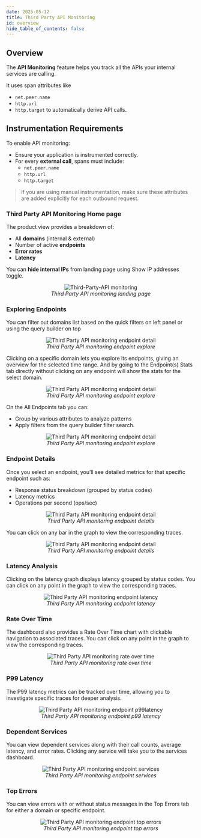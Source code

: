 ```yaml
---
date: 2025-05-12
title: Third Party API Monitoring
id: overview
hide_table_of_contents: false
---
```


## Overview

The **API Monitoring** feature helps you track all the APIs your internal services are calling.

It uses span attributes like
- `net.peer.name`
- `http.url`
- `http.target`
to automatically derive API calls.

## Instrumentation Requirements

To enable API monitoring:

- Ensure your application is instrumented correctly.
- For every **external call**, spans must include:
  - `net.peer.name`
  - `http.url`
  - `http.target`

> If you are using manual instrumentation, make sure these attributes are added explicitly for each outbound request.

### Third Party API Monitoring Home page

The product view provides a breakdown of:

- All **domains** (internal & external)
- Number of active **endpoints**
- **Error rates**
- **Latency**

You can **hide internal IPs** from landing page using Show IP addresses toggle.

<figure data-zoomable align='center'>
    <img src="/img/docs/third-party-api/api-monitoring-landing-page.gif" alt="Third-Party-API monitoring"/>
    <figcaption><i>Third Party API monitoring landing page</i></figcaption>
</figure>

### Exploring Endpoints

You can filter out domains list based on the quick filters on left panel or using the query builder on top

<figure data-zoomable align='center'>
    <img src="/img/docs/third-party-api/endpoint-explore-part1.gif" alt="Third Party API monitoring endpoint detail"/>
    <figcaption><i>Third Party API monitoring endpoint explore</i></figcaption>
</figure>

Clicking on a specific domain lets you explore its endpoints, giving an overview for the selected time range. And by going to the Endpoint(s) Stats tab directly without clicking on any endpoint will show the stats for the select domain.

<figure data-zoomable align='center'>
    <img src="/img/docs/third-party-api/endpoint-explore-part2.gif" alt="Third Party API monitoring endpoint detail"/>
    <figcaption><i>Third Party API monitoring endpoint explore</i></figcaption>
</figure>

On the All Endpoints tab you can:

- Group by various attributes to analyze patterns
- Apply filters from the query builder filter search.

<figure data-zoomable align='center'>
    <img src="/img/docs/third-party-api/endpoint-explore-part3.gif" alt="Third Party API monitoring endpoint detail"/>
    <figcaption><i>Third Party API monitoring endpoint explore</i></figcaption>
</figure>

### Endpoint Details

Once you select an endpoint, you’ll see detailed metrics for that specific endpoint such as:

- Response status breakdown (grouped by status codes)
- Latency metrics
- Operations per second (ops/sec)

<figure data-zoomable align='center'>
    <img src="/img/docs/third-party-api/endpoint-details-part1.gif" alt="Third Party API monitoring endpoint detail"/>
    <figcaption><i>Third Party API monitoring endpoint details</i></figcaption>
</figure>

You can click on any bar in the graph to view the corresponding traces.

<figure data-zoomable align='center'>
    <img src="/img/docs/third-party-api/endpoint-details-part2.gif" alt="Third Party API monitoring endpoint detail"/>
    <figcaption><i>Third Party API monitoring endpoint details</i></figcaption>
</figure>

### Latency Analysis

Clicking on the latency graph displays latency grouped by status codes.
You can click on any point in the graph to view the corresponding traces.

<figure data-zoomable align='center'>
    <img src="/img/docs/third-party-api/endpoint-latency.png" alt="Third Party API monitoring endpoint latency"/>
    <figcaption><i>Third Party API monitoring endpoint latency</i></figcaption>
</figure>

### Rate Over Time

The dashboard also provides a Rate Over Time chart with clickable navigation to associated traces. You can click on any point in the graph to view the corresponding traces.

<figure data-zoomable align='center'>
    <img src="/img/docs/third-party-api/rate-over-time.png" alt="Third Party API monitoring rate over time"/>
    <figcaption><i>Third Party API monitoring rate over time</i></figcaption>
</figure>

### P99 Latency

The P99 latency metrics can be tracked over time, allowing you to investigate specific traces for deeper analysis.

<figure data-zoomable align='center'>
    <img src="/img/docs/third-party-api/endpoint-p99latency.png" alt="Third Party API monitoring endpoint p99latency"/>
    <figcaption><i>Third Party API monitoring endpoint p99 latency</i></figcaption>
</figure>

### Dependent Services

You can view dependent services along with their call counts, average latency, and error rates. Clicking any service will take you to the services dashboard.
<figure data-zoomable align='center'>
    <img src="/img/docs/third-party-api/endpoint-services.gif" alt="Third Party API monitoring endpoint services"/>
    <figcaption><i>Third Party API monitoring endpoint services</i></figcaption>
</figure>

### Top Errors

You can view errors with or without status messages in the Top Errors tab for either a domain or specific endpoint.
<figure data-zoomable align='center'>
    <img src="/img/docs/third-party-api/endpoint-top-errors.gif" alt="Third Party API monitoring endpoint top errors"/>
    <figcaption><i>Third Party API monitoring endpoint top errors</i></figcaption>
</figure>
